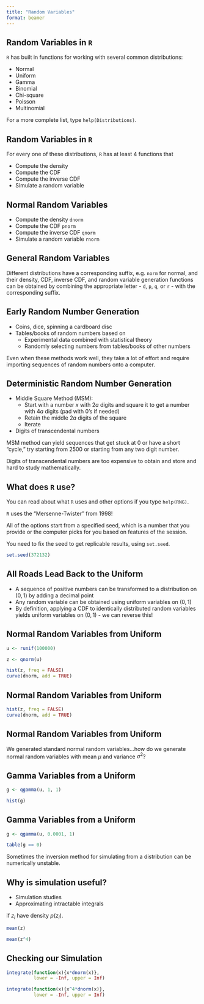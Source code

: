 ```yaml
---
title: "Random Variables"
format: beamer
---
```


## Random Variables in `R`

`R` has built in functions for working with several common distributions:

- Normal
- Uniform
- Gamma
- Binomial
- Chi-square
- Poisson
- Multinomial

For a more complete list, type `help(Distributions)`.


## Random Variables in `R`

For every one of these distributions, `R` has at least 4 functions that 

- Compute the density
- Compute the CDF
- Compute the inverse CDF
- Simulate a random variable

## Normal Random Variables

- Compute the density `dnorm`
- Compute the CDF `pnorm`
- Compute the inverse CDF `qnorm`
- Simulate a random variable `rnorm`

## General Random Variables

Different distributions have a corresponding suffix, e.g. `norm` for normal, and their density, CDF, inverse CDF, and random variable generation functions can be obtained by combining the appropriate letter - `d`, `p`, `q`, or `r` - with the corresponding suffix.

## Early Random Number Generation

- Coins, dice, spinning a cardboard disc
- Tables/books of random numbers based on
  * Experimental data combined with statistical theory 
  * Randomly selecting numbers from tables/books of other numbers
  
Even when these methods work well, they take a lot of effort and require importing sequences of random numbers onto a computer.

## Deterministic Random Number Generation

- Middle Square Method (MSM):
  * Start with a number $x$ with $2a$ digits and square it to get a number with $4a$ digits (pad with $0$'s if needed)
  * Retain the middle $2a$ digits of the square
  * Iterate
- Digits of transcendental numbers

MSM method can yield sequences that get stuck at $0$ or have a short "cycle," try starting from $2500$ or starting from any two digit number.

Digits of transcendental numbers are too expensive to obtain and store and hard to study mathematically.


## What does `R` use?

You can read about what `R` uses and other options if you type `help(RNG)`. 

`R` uses the "Mersenne-Twister" from 1998! 

All of the options start from a specified seed, which is a number that you provide or the computer picks for you based on features of the session.

You need to fix the seed to get replicable results, using `set.seed`.

```r
set.seed(372132)
```

## All Roads Lead Back to the Uniform

- A sequence of positive numbers can be transformed to a distribution on $\left(0, 1\right)$ by adding a decimal point
- Any random variable can be obtained using uniform variables on $\left(0, 1\right)$
- By definition, applying a CDF to identically distributed random variables yields uniform variables on  $\left(0, 1\right)$ - we can reverse this!


## Normal Random Variables from Uniform

```r
u <- runif(100000)
```

```r
z <- qnorm(u)
```

```r
hist(z, freq = FALSE)
curve(dnorm, add = TRUE)
```



## Normal Random Variables from Uniform

```r
hist(z, freq = FALSE)
curve(dnorm, add = TRUE)
```

## Normal Random Variables from Uniform

We generated standard normal random variables$\dots$how do we generate normal random variables with mean $\mu$ and variance $\sigma^2$?

## Gamma Variables from a Uniform

```r
g <- qgamma(u, 1, 1)
```

```r
hist(g)
```


## Gamma Variables from a Uniform

```r
g <- qgamma(u, 0.0001, 1)
```

```r
table(g == 0)
```

Sometimes the inversion method for simulating from a distribution can be numerically unstable. 

## Why is simulation useful?

- Simulation studies
- Approximating intractable integrals

\begin{align*}
E\left[f\left(z\right)\right] &= \int f(z) p\left(z\right) dz\\
&\approx \sum_i f(z_i)  
\end{align*}
if $z_i$ have density $p\left(z_i\right)$.

```r
mean(z)
```

```r
mean(z^4)
```

## Checking our Simulation

```r
integrate(function(x){x*dnorm(x)}, 
          lower = -Inf, upper = Inf)
```

```r
integrate(function(x){x^4*dnorm(x)}, 
          lower = -Inf, upper = Inf)
```
